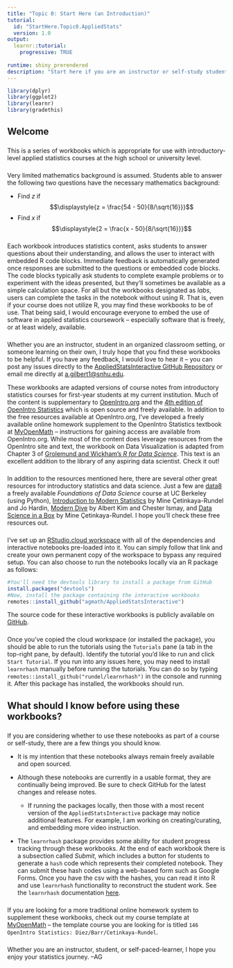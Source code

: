 ```yaml
---
title: "Topic 0: Start Here (an Introduction)"
tutorial:
  id: "StartHere.Topic0.AppliedStats"
  version: 1.0
output: 
  learnr::tutorial:
    progressive: TRUE
    
runtime: shiny_prerendered
description: "Start here if you are an instructor or self-study student trying to decide whether these notebooks are right for you."
---
```


```r
library(dplyr)
library(ggplot2)
library(learnr)
library(gradethis)
```


## Welcome

###

This is a series of workbooks which is appropriate for use with introductory-level applied statistics courses at the high school or university level. 

###

Very limited mathematics background is assumed. Students able to answer the following two questions have the necessary mathematics background:

+ Find $z$ if 
$$\displaystyle{z = \frac{54 - 50}{8/\sqrt{16}}}$$
+ Find $x$ if 
$$\displaystyle{2 = \frac{x - 50}{8/\sqrt{16}}}$$

###

Each workbook introduces statistics content, asks students to answer questions about their understanding, and allows the user to interact with embedded R code blocks. Immediate feedback is automatically generated once responses are submitted to the questions or embedded code blocks. The code blocks typically ask students to complete example problems or to experiment with the ideas presented, but they'll sometimes be available as a simple calculation space. For all but the workbooks designated as *labs*, users can complete the tasks in the notebook without using R. That is, even if your course does not utilize R, you may find these workbooks to be of use. That being said, I would encourage everyone to embed the use of software in applied statistics coursework -- especially software that is freely, or at least widely, available.

###

Whether you are an instructor, student in an organized classroom setting, or someone learning on their own, I truly hope that you find these workbooks to be helpful. If you have any feedback, I would love to hear it -- you can post any issues directly to the [AppliedStatsInteractive GitHub Repository](https://github.com/agmath/AppliedStatsInteractive) or email me directly at [a.gilbert1@snhu.edu](mailto:a.gilbert12snhu.edu). 

These workbooks are adapted versions of course notes from introductory statistics courses for first-year students at my current institution. Much of the content is supplementary to [OpenIntro.org](http://www.openintro.org) and the [4th edition of OpenIntro Statistics](https://leanpub.com/openintro-statistics) which is open source and freely available. In addition to the free resources available at OpenIntro.org, I've developed a freely available online homework supplement to the OpenIntro Statistics textbook at [MyOpenMath](www.myopenmath.com) -- instructions for gaining access are available from OpenIntro.org. While most of the content does leverage resources from the OpenIntro site and text, the workbook on Data Visualization is adapted from Chapter 3 of [Grolemund and Wickham's *R for Data Science*](https://r4ds.had.co.nz/). This text is an excellent addition to the library of any aspiring data scientist. Check it out!

###

In addition to the resources mentioned here, there are several other great resources for introductory statistics and data science. Just a few are [data8](http://data8.org/) a freely available *Foundations of Data Science* course at UC Berkeley (using Python), [Introduction to Modern Statistics](https://openintro-ims.netlify.app/preface.html) by Mine &Ccedil;etinkaya-Rundel and Jo Hardin, [Modern Dive](https://moderndive.com/index.html) by Albert Kim and Chester Ismay, and [Data Science in a Box](https://datasciencebox.org/index.html) by Mine &Ccedil;etinkaya-Rundel. I hope you'll check these free resources out.

### 

I've set up an [RStudio.cloud workspace](https://rstudio.cloud/project/2832068) with all of the dependencies and interactive notebooks pre-loaded into it. You can simply follow that link and create your own permanent copy of the workspace to bypass any required setup. You can also choose to run the notebooks locally via an R package as follows:

```r
#You'll need the devtools library to install a package from GitHub
install.packages("devtools")
#Now, install the package containing the interactive workbooks
remotes::install_github("agmath/AppliedStatsInteractive")
```
The source code for these interactive workbooks is publicly available on [GitHub](https://github.com/agmath/AppliedStatsInteractive). 

###

Once you've copied the cloud workspace (or installed the package), you should be able to run the tutorials using the `Tutorials` pane (a tab in the top-right pane, by default). Identify the tutorial you'd like to run and click `Start Tutorial`. If you run into any issues here, you may need to install `learnrhash` manually before running the tutorials. You can do so by typing `remotes::install_github("rundel/learnrhash")` in the console and running it. After this package has installed, the workbooks should run.

## What should I know before using these workbooks?

###

If you are considering whether to use these notebooks as part of a course or self-study, there are a few things you should know.

+ It is my intention that these notebooks always remain freely available and open sourced.

+ Although these notebooks are currently in a usable format, they are continually being improved. Be sure to check GitHub for the latest changes and release notes. 

  + If running the packages locally, then those with a most recent version of the `AppliedStatsInteractive` package may notice additional features. For example, I am working on creating/curating, and embedding more video instruction.

+ The `learnrhash` package provides some ability for student progress tracking through these workbooks. At the end of each workbook there is a subsection called *Submit*, which includes a button for students to generate a `hash` code which represents their completed notebook. They can submit these hash codes using a web-based form such as Google Forms. Once you have the csv with the hashes, you can read it into R and use `learnrhash` functionality to reconstruct the student work. See the `learnrhash` documentation [here](https://github.com/rundel/learnrhash).

###

If you are looking for a more traditional online homework system to supplement these workbooks, check out my course template at [MyOpenMath](https://www.myopenmath.com) -- the template course you are looking for is titled `146 OpenIntro Statistics: Diez/Barr/Cetinkaya-Rundel`.

###

Whether you are an instructor, student, or self-paced-learner, I hope you enjoy your statistics journey. --AG
